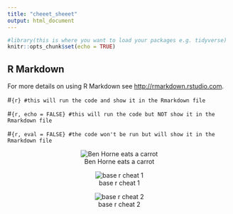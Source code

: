 ```yaml
---
title: "cheeet_sheeet"
output: html_document
---
```


```r
#library(this is where you want to load your packages e.g. tidyverse)
knitr::opts_chunk$set(echo = TRUE)
```

## R Markdown
For more details on using R Markdown see <http://rmarkdown.rstudio.com>.

#```{r}
#this will run the code and show it in the Rmarkdown file
```

#```{r, echo = FALSE}
#this will run the code but NOT show it in the Rmarkdown file
```

#```{r, eval = FALSE}
#the code won't be run but will show it in the Rmarkdown file
```

<center>
![Ben Horne eats a carrot](ben_horne_carrot.gif)
</center>
<center>
![base r cheat 1](base_r1.jpg)
</center>
<center>
![base r cheat 2](base_r2.jpg)
</center>
